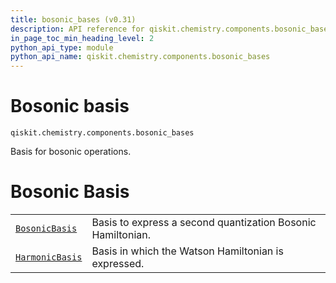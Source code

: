 ```yaml
---
title: bosonic_bases (v0.31)
description: API reference for qiskit.chemistry.components.bosonic_bases in qiskit v0.31
in_page_toc_min_heading_level: 2
python_api_type: module
python_api_name: qiskit.chemistry.components.bosonic_bases
---
```


<span id="module-qiskit.chemistry.components.bosonic_bases" />

<span id="qiskit-chemistry-components-bosonic-bases" />

<span id="bosonic-basis-qiskit-chemistry-components-bosonic-bases" />

# Bosonic basis

`qiskit.chemistry.components.bosonic_bases`

Basis for bosonic operations.

# Bosonic Basis

|                                                                                                                                      |                                                             |
| ------------------------------------------------------------------------------------------------------------------------------------ | ----------------------------------------------------------- |
| [`BosonicBasis`](qiskit.chemistry.components.bosonic_bases.BosonicBasis "qiskit.chemistry.components.bosonic_bases.BosonicBasis")    | Basis to express a second quantization Bosonic Hamiltonian. |
| [`HarmonicBasis`](qiskit.chemistry.components.bosonic_bases.HarmonicBasis "qiskit.chemistry.components.bosonic_bases.HarmonicBasis") | Basis in which the Watson Hamiltonian is expressed.         |


